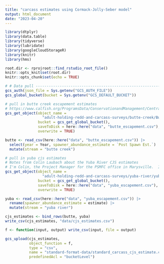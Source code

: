 ```yaml
---
title: "carcass estimates using Cormack-Jolly-Seber model"
output: html_document
date: "2023-04-20"
---
```


```r
library(dtplyr)
library(data.table)
library(tidyverse)
library(lubridate)
library(googleCloudStorageR)
library(knitr)
library(hms)

root.dir <- rprojroot::find_rstudio_root_file()
knitr::opts_knit$set(root.dir)
knitr::opts_chunk$set(echo = TRUE)
```

```r
# # Data pull ---------------------------------------------------------------
gcs_auth(json_file = Sys.getenv("GCS_AUTH_FILE"))
gcs_global_bucket(bucket = Sys.getenv("GCS_DEFAULT_BUCKET"))

# pull in butte creek escapement estimates
# https://www.calfish.org/ProgramsData/ConservationandManagement/CentralValleyMonitoring/SacramentoValleyTributaryMonitoring/ButteCreek.aspx
gcs_get_object(object_name = 
                 "adult-holding-redd-and-carcass-surveys/butte-creek/Butte_Creek_Historic_Escapement.csv",
               bucket = gcs_get_global_bucket(),
               saveToDisk = here::here("data", "butte_escapement.csv"),
               overwrite = TRUE)

butte <- read_csv(here::here("data", "butte_escapement.csv")) |> 
  select(year = Year, spawner_abundance_estimate = `Post Spawn Est.`) |> 
  mutate(stream = "butte creek")

# pull in yuba cjs estimates
# Notes from Colin Laubach about the Yuba River CJS estimates
# I'm Colin, the Project Manager for the PSMFC office in Marysville.  I began working for PSMFC in 2020 and stepped into the PM position last fall, so I'm still a little new to Escapement Survey data.  From what I could find, population estimation using the CJS model began in 2012, however I was only able to find old reports starting in 2014.  Between then and now there have been a handful of survey years where we did not recaptured sufficient carcasses to accurately run our CJS model, including last year and 2021.
gcs_get_object(object_name = 
                 "adult-holding-redd-and-carcass-surveys/yuba-river/yuba_cjs_estimates.csv",
               bucket = gcs_get_global_bucket(),
               saveToDisk = here::here("data", "yuba_escapement.csv"),
               overwrite = TRUE)

yuba <- read_csv(here::here("data", "yuba_escapement.csv")) |> 
  rename(spawner_abundance_estimate = estimate) |> 
  mutate(stream = "yuba river")

```

```r
cjs_estimates <- bind_rows(butte, yuba)
write_csv(cjs_estimates, "data/cjs_estimates.csv")
```

```r
f <- function(input, output) write_csv(input, file = output)

gcs_upload(cjs_estimates,
           object_function = f,
           type = "csv",
           name = "standard-format-data/standard_carcass_cjs_estimate.csv",
           predefinedAcl = "bucketLevel")
```